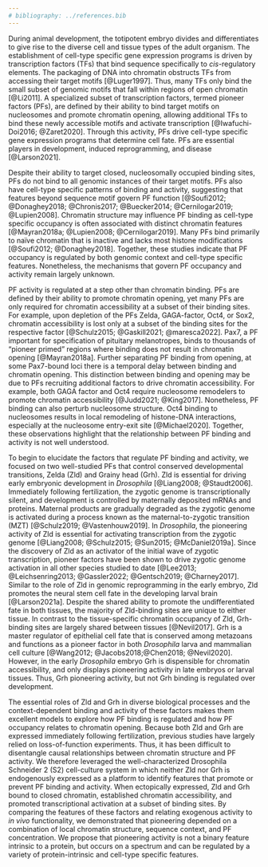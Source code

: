 ```yaml
---
# bibliography: ../references.bib
---
```


During animal development, the totipotent embryo divides and differentiates to give rise to the diverse cell and tissue types of the adult organism.
The establishment of cell-type specific gene expression programs is driven by transcription factors (TFs) that bind sequence specifically to *cis*-regulatory elements.
The packaging of DNA into chromatin obstructs TFs from accessing their target motifs [@Luger1997].
Thus, many TFs only bind the small subset of genomic motifs that fall within regions of open chromatin [@Li2011].
A specialized subset of transcription factors, termed pioneer factors (PFs), are defined by their ability to bind target motifs on nucleosomes and promote chromatin opening, allowing additional TFs to bind these newly accessible motifs and activate transcription [@Iwafuchi-Doi2016; @Zaret2020].
Through this activity, PFs drive cell-type specific gene expression programs that determine cell fate.
PFs are essential players in development, induced reprogramming, and disease [@Larson2021].

Despite their ability to target closed, nucleosomally occupied binding sites, PFs do not bind to all genomic instances of their target motifs.
PFs also have cell-type specific patterns of binding and activity, suggesting that features beyond sequence motif govern PF function [@Soufi2012; @Donaghey2018; @Chronis2017; @Buecker2014; @Cernilogar2019; @Lupien2008].
Chromatin structure may influence PF binding as cell-type specific occupancy is often associated with distinct chromatin features [@Mayran2018a; @Lupien2008; @Cernilogar2019].
Many PFs bind primarily to naïve chromatin that is inactive and lacks most histone modifications [@Soufi2012; @Donaghey2018].
Together, these studies indicate that PF occupancy is regulated by both genomic context and cell-type specific features.
Nonetheless, the mechanisms that govern PF occupancy and activity remain largely unknown.

PF activity is regulated at a step other than chromatin binding.
PFs are defined by their ability to promote chromatin opening, yet many PFs are only required for chromatin accessibility at a subset of their binding sites.
For example, upon depletion of the PFs Zelda, GAGA-factor, Oct4, or Sox2, chromatin accessibility is lost only at a subset of the binding sites for the respective factor [@Schulz2015; @Gaskill2021; @maresca2022].
Pax7, a PF important for specification of pituitary melanotropes, binds to thousands of "pioneer primed" regions where binding does not result in chromatin opening [@Mayran2018a].
Further separating PF binding from opening, at some Pax7-bound loci there is a temporal delay between binding and chromatin opening.
This distinction between binding and opening may be due to PFs recruiting additional factors to drive chromatin accessibility.
For example, both GAGA factor and Oct4 require nucleosome remodelers to promote chromatin accessibility [@Judd2021; @King2017].
Nonetheless, PF binding can also perturb nucleosome structure.
Oct4 binding to nucleosomes results in local remodeling of histone-DNA interactions, especially at the nucleosome entry-exit site [@Michael2020].
Together, these observations highlight that the relationship between PF binding and activity is not well understood.

To begin to elucidate the factors that regulate PF binding and activity, we focused on two well-studied PFs that control conserved developmental transitions, Zelda (Zld) and Grainy head (Grh).
Zld is essential for driving early embryonic development in *Drosophila* [@Liang2008; @Staudt2006].
Immediately following fertilization, the zygotic genome is transcriptionally silent, and development is controlled by maternally deposited mRNAs and proteins.
Maternal products are gradually degraded as the zygotic genome is activated during a process known as the maternal-to-zygotic transition (MZT) [@Schulz2019; @Vastenhouw2019].
In *Drosophila*, the pioneering activity of Zld is essential for activating transcription from the zygotic genome [@Liang2008; @Schulz2015; @Sun2015; @McDaniel2019a].
Since the discovery of Zld as an activator of the initial wave of zygotic transcription, pioneer factors have been shown to drive zygotic genome activation in all other species studied to date [@Lee2013; @Leichsenring2013; @Gassler2022; @Gentsch2019; @Charney2017].
Similar to the role of Zld in genomic reprogramming in the early embryo, Zld promotes the neural stem cell fate in the developing larval brain [@Larson2021a].
Despite the shared ability to promote the undifferentiated fate in both tissues, the majority of Zld-binding sites are unique to either tissue.
In contrast to the tissue-specific chromatin occupancy of Zld, Grh-binding sites are largely shared between tissues [@Nevil2017].
Grh is a master regulator of epithelial cell fate that is conserved among metazoans and functions as a pioneer factor in both *Drosophila* larva and mammalian cell culture [@Wang2012; @Jacobs2018;@Chen2018; @Nevil2020].
However, in the early *Drosophila* embryo Grh is dispensible for chromatin accessibility, and only displays pioneering activity in late embryos or larval tissues.
Thus, Grh pioneering activity, but not Grh binding is regulated over development.

The essential roles of Zld and Grh in diverse biological processes and the context-dependent binding and activity of these factors makes them excellent models to explore how PF binding is regulated and how PF occupancy relates to chromatin opening.
Because both Zld and Grh are expressed immediately following fertilization, previous studies have largely relied on loss-of-function experiments.
Thus, it has been difficult to disentangle causal relationships between chromatin structure and PF activity.
We therefore leveraged the well-characterized Drosophila Schneider 2 (S2) cell-culture system in which neither Zld nor Grh is endogenously expressed as a platform to identify features that promote or prevent PF binding and activity.
When ectopically expressed, Zld and Grh bound to closed chromatin, established chromatin accessibility, and promoted transcriptional activation at a subset of binding sites.
By comparing the features of these factors and relating exogenous activity to *in vivo* functionality, we demonstrated that pioneering depended on a combination of local chromatin structure, sequence context, and PF concentration.
We propose that pioneering activity is not a binary feature intrinsic to a protein, but occurs on a spectrum and can be regulated by a variety of protein-intrinsic and cell-type specific features.
